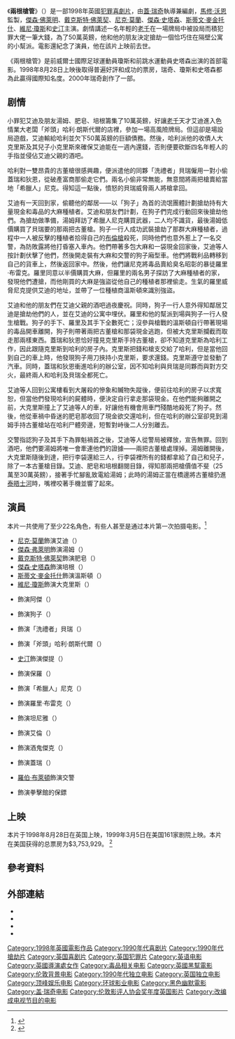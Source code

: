 {{noteTA
|T=zh-cn:两杆大烟枪;zh-tw:兩根槍管;zh-hk:夠薑四小強;
|G1=Movie
|G2=Show
}}
{{Infobox film
| name = 兩根槍管
| original_name = {{lang|en|''Lock, Stock and Two Smoking Barrels''}}
| image = Lock, Stock and Two Smoking Barrels.jpg
| caption = 電影海報
| director = [[蓋·瑞奇|蓋·瑞奇]]
| producer = [[馬修·沃恩|馬修·沃恩]]
| writer = 蓋·瑞奇
| starring = {{Plainlist|
* [[傑森·佛萊明|傑森·佛萊明]]
* [[戴克斯特·佛萊契|戴克斯特·佛萊契]]
* [[尼克·莫蘭|尼克·莫蘭]]
* [[傑森·史塔森|傑森·史塔森]]
* [[斯蒂文·麥金托什|斯蒂文·麥金托什]]
* [[維尼·瓊斯|維尼·瓊斯]]
* [[史汀|史汀]]
}}
| narrator = {{le|艾倫·福特|Alan Ford (actor)}}
| music = {{le|大衛·休斯|David Hughes (musician)}}<br />{{le|約翰·墨菲|John Murphy (composer)}}
| editing = 尼文·霍伊（{{lang|en|Niven Howie}}）
| cinematography = 蒂姆·莫里斯·瓊斯（{{lang|en|Tim Maurice-Jones}}）
| studio = {{le|寶麗金電影娛樂公司|PolyGram Filmed Entertainment}}<br />{{le|HandMade Films|HandMade Films}}<br />{{le|馬福影業|Marv Studios}}<br />{{le|史蒂夫·蒂施|Steve Tisch|史蒂夫·蒂施公司}}<br />[[頂峰娛樂|頂峰娛樂]]
| distributor = 寶麗金電影娛樂公司（英國）<br />{{le|格萊梅電影公司|Gramercy Pictures}}（美國）<br />{{le|索尼影視影業集團|Sony Pictures Motion Picture Group|哥倫比亞三星影業國際發行}}（國際）<ref>{{Cite web |url=http://ent.sina.com.cn/e/p/2006-03-20/17201021628.html |title=黑色电影第一把交椅《两杆大烟枪》对比(组图) |accessdate=2013-07-19 |archive-date=2013-06-03 |archive-url=https://web.archive.org/web/20130603104531/http://ent.sina.com.cn/e/p/2006-03-20/17201021628.html |dead-url=no }}</ref>
| released = {{Film date|1998|08|28|英國|1998|10|2|台灣}}
| runtime = 106分鐘
| country = 英國
| language = [[英語|英語]]
| budget = 80萬英鎊（140萬美元）<ref name="TheNumbers">{{cite news | title = Lock, Stock and Two Smoking Barrels | url = http://www.the-numbers.com/movies/1999/LS2SM.php | publisher = The Numbers | accessdate = 2009-09-11 | archive-date = 2009-02-07 | archive-url = https://web.archive.org/web/20090207180303/http://www.the-numbers.com/movies/1999/LS2SM.php | dead-url = no }}</ref>
| gross = 2810萬美元<ref name="TheNumbers" />
| cn_name = 两杆大烟枪
| hk_name = 夠薑四小強
| tw_name = 兩根槍管
}}

《'''兩根槍管'''》（{{lang-en|''Lock, Stock and Two Smoking Barrels''}}）是一部1998年英國[[犯罪片|犯罪]][[喜劇片|喜劇片]]，由[[蓋·瑞奇|蓋·瑞奇]]執導兼編劇，[[馬修·沃恩|馬修·沃恩]]監製，[[傑森·佛萊明|傑森·佛萊明]]、[[戴克斯特·佛萊契|戴克斯特·佛萊契]]、[[尼克·莫蘭|尼克·莫蘭]]、[[傑森·史塔森|傑森·史塔森]]、[[斯蒂文·麥金托什|斯蒂文·麥金托什]]、[[維尼·瓊斯|維尼·瓊斯]]和[[史汀|史汀]]主演。劇情講述一名年輕的[[老千|老千]]在一場牌局中被設局而積犯罪大佬一筆大錢，為了50萬英鎊，他和他的朋友決定搶劫一個恰巧住在隔壁公寓的小幫派。電影還紀念了演員{{le|藍尼·麥克林|Lenny McLean}}，他在該片上映前去世。

《兩根槍管》是前威爾士國際足球運動員瓊斯和前跳水運動員史塔森出演的首部電影。1998年8月28日上映後取得普遍好評和成功的票房，瑞奇、瓊斯和史塔森都為此贏得國際知名度。2000年瑞奇創作了一部{{le|两杆大烟枪 续篇|Lock, Stock...|同名衍生電視劇}}。

== 剧情 ==
小罪犯艾迪及朋友湯姆、肥皂、培根籌集了10萬英鎊，好讓[[老千|老千]]天才艾迪進入色情業大老闆「斧頭」哈利·朗斯代爾的店裡，參加一場高風險{{le|吹牛 (卡片遊戲)|Brag (card game)|吹牛}}牌局。但這卻是場設局遊戲，艾迪輸給哈利並欠下50萬英鎊的巨額債務。然後，哈利派他的收債人大克里斯及其兒子小克里斯來確保艾迪能在一週內還錢，否則便要砍斷四名年輕人的手指並侵佔艾迪父親的酒吧。

哈利對一雙昂貴的古董槍很感興趣，便派遣他的同夥「洗禮者」貝瑞僱用一對小偷蓋瑞和狄恩，從破產富商那偷走它們。兩名小偷非常無能，無意間將兩把槍賣給當地{{le|收贓者|Fence (criminal)}}「希臘人」尼克。得知這一點後，憤怒的貝瑞威脅兩人將槍拿回。

艾迪有一天回到家，偷聽他的鄰居——以「狗子」為首的流氓團體計劃搶劫持有大量現金和毒品的大麻種植者。艾迪和朋友們計劃，在狗子們完成行動回來後搶劫他們。為搶劫做準備，湯姆拜訪了希臘人尼克購買武器，二人均不識貨，最後湯姆低價購買了貝瑞要的那兩把古董槍。狗子一行人成功武裝搶劫了那群大麻種植者，過程中一人被反擊的種植者拾得自己的[[布倫輕機槍|布倫槍]]殺死，同時他們也意外惹上了一名交警，為防敗露將他打昏塞入車內。他們帶著多包大麻和一袋現金回家後，艾迪等人按計劃伏擊了他們，然後開走裝有大麻和交警的狗子廂型車。他們將戰利品轉移到自己的貨車上，然後返回家中。然後，他們讓尼克將毒品賣給臭名昭彰的暴徒羅里·布雷克。羅里同意以半價購買大麻，但羅里的兩名男子探訪了大麻種植者的家，發現他們遭搶，而他剛買的大麻是強盜從他自己的種植者那裡偷走。生氣的羅里威脅尼克提供艾迪的地址，並帶了一位種植商溫斯頓來識別強盜。

艾迪和他的朋友們在艾迪父親的酒吧過夜慶祝。同時，狗子一行人意外得知鄰居艾迪是搶劫他們的人，並在艾迪的公寓中埋伏。羅里和他的幫派到場與狗子一行人發生槍戰。狗子的手下、羅里及其手下全數死亡；沒參與槍戰的溫斯頓自行帶著現場的毒品開車離開，狗子則帶著兩把古董槍和那袋現金逃跑，但被大克里斯攔截而取走那兩樣東西。蓋瑞和狄恩恰好撞見克里斯手持古董槍，卻不知道克里斯為哈利工作，因此跟隨克里斯到哈利的房子內。克里斯把錢和槍支交給了哈利，但是當他回到自己的車上時，他發現狗子用刀挾持小克里斯，要求還錢。克里斯遵守並發動了汽車。同時，蓋瑞和狄恩衝進哈利的辦公室，因不知哈利與貝瑞是同夥而與對方交火，最終兩人和哈利及貝瑞全都死亡。

艾迪等人回到公寓樓看到大屠殺的慘象和贓物失蹤後，便前往哈利的房子以求寬恕，但當他們發現哈利的屍體時，便決定自行拿走那袋現金。在他們能夠離開之前，大克里斯撞上了艾迪等人的車，好讓他有機會用車門殘酷地殺死了狗子。然後，他從車禍中昏迷的肥皂那收回了現金欲交還哈利，但在哈利的辦公室卻見到湯姆手持古董槍站在哈利尸體旁邊，短暫對峙後二人分別離去。

交警指認狗子及其手下為罪魁禍首之後，艾迪等人從警局被釋放，宣告無罪。回到酒吧，他們要湯姆將唯一會牽連他們的證據——兩把古董槍處理掉。湯姆離開後，大克里斯隨後到達，把行李袋還給三人，行李袋裡所有的錢都拿給了自己和兒子，除了一本古董槍目錄。艾迪、肥皂和培根翻閱目錄，得知那兩把槍價值不斐（25萬至30萬英鎊），接著手忙腳亂致電給湯姆；此時的湯姆正當在橋邊將古董槍扔進[[泰晤士河|泰晤士河]]時，嘴裡咬著手機並響了起來。

== 演員 ==
本片一共使用了至少22名角色，有些人甚至是通过本片第一次拍摄电影。<ref>{{Cite web |url=http://www.reelviews.net/php_review_template.php?identifier=1357 |title=Lock, Stock and Two Smoking Barrels |accessdate=2013-07-19 |archive-date=2012-10-23 |archive-url=https://web.archive.org/web/20121023071515/http://www.reelviews.net/php_review_template.php?identifier=1357 |dead-url=no }}</ref>
{{Div col|colwidth=20em}}
* [[尼克·莫蘭|尼克·莫蘭]]飾演艾迪（{{lang|en|Eddy}}）
* [[傑森·弗萊明|傑森·弗萊明]]飾演湯姆（{{lang|en|Tom}}）
* [[戴克斯特·佛萊契|戴克斯特·佛萊契]]飾演肥皂（{{lang|en|Soap}}）
* [[傑森·史塔森|傑森·史塔森]]飾演培根（{{lang|en|Bacon}}）
* [[斯蒂文·麥金托什|斯蒂文·麥金托什]]飾演溫斯頓（{{lang|en|Winston}}）
* [[維尼·瓊斯|維尼·瓊斯]]飾演大克里斯（{{lang|en|Big Chris}}）
* {{le|尼可拉斯·羅爾|Nicholas Rowe (actor)}}飾演阿傑（{{lang|en|J}}）
* {{le|法蘭克·哈柏|Frank Harper}}飾演狗子（{{lang|en|Dog}}）
* {{le|藍尼·麥克林|Lenny McLean}}飾演「洗禮者」貝瑞（{{lang|en|Barry "the Baptist"}}）
* {{le|P·H·莫里亞提|P. H. Moriarty}}飾演「斧頭」哈利·朗斯代爾（{{lang|en|"Hatchet" Harry Lonsdale}}）
* [[史汀|史汀]]飾演傑提（{{lang|en|JD}}）
* {{le|休吉·里弗|Huggy Leaver}}飾演保羅（{{lang|en|Paul}}）
* {{le|史蒂芬·馬庫斯|Stephen Marcus}}飾演「希臘人」尼克（{{lang|en|Nick "the Greek"}}）
* {{le|拉斯·布萊克伍德|Vas Blackwood}}飾演羅里·布雷克（{{lang|en|Rory Breaker}}）
* {{le|維拉·戴|Vera Day}}飾演坦尼雅（{{lang|en|Tanya}}）
* {{le|艾倫·福特|Alan Ford (actor)}}飾演艾倫（{{lang|en|Alan}}）
* {{le|丹尼·約翰-朱爾斯|Danny John-Jules}}飾演酒鬼傑克（{{lang|en|Barfly Jack}}）
* {{le|維克多·馬克圭爾|Victor McGuire}}飾演蓋瑞（{{lang|en|Gary}}）
* [[羅伯·布萊頓|羅伯·布萊頓]]飾演交警
* {{le|史蒂夫·科林斯|Steve Collins}}飾演拳擊館的保鏢
{{Div col end}}

== 上映 ==
本片于1998年8月28日在英国上映，1999年3月5日在美国161家剧院上映。本片在美国获得的总票房为$3,753,929。
<ref name="mojo">{{cite web | url=http://www.boxofficemojo.com/movies/?id=lockstockandtwosmokingbarrels.htm | title=Lock, Stock and Two Smoking Barrels (1999) | work=Box Office Mojo | publisher=[[Amazon.com|Amazon.com]] | accessdate=18 June 2010 | archive-date=2013-06-11 | archive-url=https://web.archive.org/web/20130611043104/http://www.boxofficemojo.com/movies/?id=lockstockandtwosmokingbarrels.htm | dead-url=no }}</ref>

== 參考資料 ==
{{reflist|30em}}

== 外部連結 ==
* {{Imdb title|id=0120735|title=兩根槍管}}
* {{Rotten-tomatoes|id=lock_stock_and_two_smoking_barrels|title=兩根槍管}}
* {{Amg movie|168199|兩根槍管}}
* {{mojo title|id=lockstockandtwosmokingbarrels|title= 兩根槍管}}

{{蓋·瑞奇}}
{{馬修·范恩}}
{{伦敦影评人协会奖年度英国影片}}
{{DEFAULTSORT:Lock, Stock And Two Smoking Barrels}}
[[Category:1998年英國電影作品|Category:1998年英國電影作品]]
[[Category:1990年代喜剧片|Category:1990年代喜剧片]]
[[Category:1990年代搶劫片|Category:1990年代搶劫片]]
[[Category:英国喜剧片|Category:英国喜剧片]]
[[Category:英国犯罪片|Category:英国犯罪片]]
[[Category:英语电影|Category:英语电影]]
[[Category:英國導演處女作|Category:英國導演處女作]]
[[Category:毒品相关电影|Category:毒品相关电影]]
[[Category:英國黑幫電影|Category:英國黑幫電影]]
[[Category:伦敦背景电影|Category:伦敦背景电影]]
[[Category:1990年代独立电影|Category:1990年代独立电影]]
[[Category:英国独立电影|Category:英国独立电影]]
[[Category:顶峰娱乐电影|Category:顶峰娱乐电影]]
[[Category:环球影业电影|Category:环球影业电影]]
[[Category:黑色幽默電影|Category:黑色幽默電影]]
[[Category:盖·瑞奇电影|Category:盖·瑞奇电影]]
[[Category:伦敦影评人协会奖年度英国影片|Category:伦敦影评人协会奖年度英国影片]]
[[Category:改编成电视节目的电影|Category:改编成电视节目的电影]]